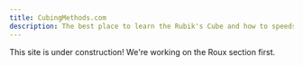 ```yaml
---
title: CubingMethods.com
description: The best place to learn the Rubik's Cube and how to speedsolve it!
---
```



<Callout emoji="🚧">
This site is under construction! We're working on the Roux section first.
</Callout>

<Cards>
  <Cards.Card
    title="Roux Method guide"
    href="/roux"
  />
  <Cards.Card
    title="ZZ Method guide"
    href="/zz"
  />
  <Cards.Card
    title="Method Development Guide"
    href="/method-dev"
  />
</Cards>